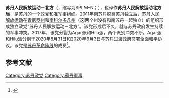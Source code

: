 '''苏丹人民解放运动－北方'''（{{lang-en|Sudan People's Liberation Movement-North}}，缩写为SPLM–N；{{lang-ar|حركة الشعبية لتحرير السودان-الشمال|Harakat Al-Sha'abi Li-Tahrir Al-Sudan-Al-Shamal}}），也译作'''苏丹人民解放运动北方局'''，是[[苏丹|苏丹]]的一个政党和[[准军事组织|准军事组织]]。2011年[[南苏丹|南苏丹]]脱离[[苏丹|苏丹]]独立后，[[苏丹人民解放运动|苏丹人民解放运动]]在[[青尼罗州|青尼罗州]]和[[南科尔多凡州|南科尔多凡州]]（这两个州没有和南苏丹一起独立）的组织形成独立政党“苏丹人民解放运动－北方”。该党形成后不久，就与苏丹政府发生持续的军事冲突。2017年，该党分裂为Agar派和Hilu派，两个派别冲突不断。Agar派和Hilu派分别于2020年8月31日和2020年9月3日与苏丹过渡政府签署全面和平协议。该党是[[苏丹革命阵线|苏丹革命阵线]]的成员<ref>{{Cite web|url=https://www.splmtoday.com/|title=Refinansiering av Forbrukslån Uten Sikkerhet via Splm|website=Splmtoday.com|access-date=2020-11-24|archive-date=2021-05-07|archive-url=https://web.archive.org/web/20210507051819/https://www.splmtoday.com/|dead-url=no}}</ref>。

==参考文献==
{{reflist}}

[[Category:苏丹政党|Category:苏丹政党]]
[[Category:蘇丹軍事|Category:蘇丹軍事]]
{{politic-stub}}